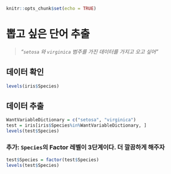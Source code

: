 ```{r setup, include=FALSE}
knitr::opts_chunk$set(echo = TRUE)
```
# 뽑고 싶은 단어 추출
>_"`setosa` 와 `virginica` 범주를 가진 데이터를 가지고 오고 싶어"_ 

## 데이터 확인
```{r}
levels(iris$Species)
```

## 데이터 추출
```{r}
WantVariableDictionary = c("setosa", "virginica")
test = iris[iris$Species%in%WantVariableDictionary, ]
levels(test$Species)
```

### 추가: `Species`의 Factor 레벨이 3단계이다. 더 깔끔하게 해주자
```{r}
test$Species = factor(test$Species)
levels(test$Species)
```
